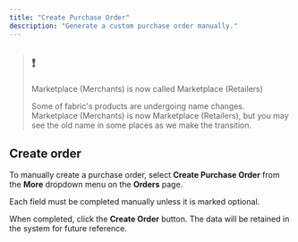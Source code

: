 ```yaml
---
title: "Create Purchase Order"
description: "Generate a custom purchase order manually."
---
```


> ## ❗️
> 
> Marketplace (Merchants) is now called Marketplace (Retailers)
> 
> Some of fabric's products are undergoing name changes. Marketplace (Merchants) is now Marketplace (Retailers), but you may see the old name in some places as we make the transition.

## Create order

To manually create a purchase order, select **Create Purchase Order** from the **More** dropdown menu on the **Orders** page.

Each field must be completed manually unless it is marked optional.

When completed, click the **Create Order** button. The data will be retained in the system for future reference.